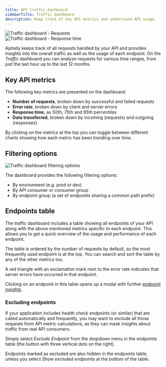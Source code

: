 ```yaml
---
title: API traffic dashboard
sidebarTitle: Traffic dashboard
description: Keep track of key API metrics and understand API usage.
---
```


<CardGroup cols={2}>
  <Card>
    <div style={{ margin: "-1.25rem -1.5rem" }}>
      <img src="https://assets.apitally.io/docs/traffic-requests.webp" alt="Traffic dashboard - Requests" />
    </div>
  </Card>
  <Card>
    <div style={{ margin: "-1.25rem -1.5rem" }}>
      <img src="https://assets.apitally.io/docs/traffic-response-time.webp" alt="Traffic dashboard - Response time" />
    </div>
  </Card>
</CardGroup>

Apitally keeps track of all requests handled by your API and provides insights into the overall traffic as well as the usage of each endpoint.
On the *Traffic* dashboard you can analyze requests for various time ranges, from just the last hour up to the last 12 months.

## Key API metrics

The following key metrics are presented on the dashboard:

- **Number of requests**, broken down by successful and failed requests
- **Error rate**, broken down by client and server errors
- **Response time**, as 50th, 75th and 95th percentiles
- **Data transferred**, broken down by incoming (requests) and outgoing (responses)

By clicking on the metrics at the top you can toggle between different charts showing how each metric has been trending over time.

## Filtering options

<Card>
  <div style={{ margin: "-1.25rem -1.5rem" }}>
    <img src="https://assets.apitally.io/docs/traffic-filter.webp" alt="Traffic dashboard filtering options" />
  </div>
</Card>

The dashboard provides the following filtering options:

- By environment (e.g. prod or dev)
- By API consumer or consumer group
- By endpoint group (a set of endpoints sharing a common path prefix)

## Endpoints table

The traffic dashboard includes a table showing all endpoints of your API along with the above mentioned metrics specific to each endpoint.
This allows you to get a quick overview of the usage and performance of each endpoint.

The table is ordered by the number of requests by default, so the most frequently used endpoint is at the top.
You can search and sort the table by any of the other metrics too.

A red triangle with an exclamation mark next to the error rate indicates that server errors have occurred in that endpoint.

Clicking on an endpoint in this table opens up a modal with further [endpoint insights](/features/endpoint-insights).

### Excluding endpoints

If your application includes health check endpoints (or similar) that are called automatically and frequently, you may want to exclude all those requests from API metric calculations, as they can mask insights about traffic from real API consumers.

Simply select *Exclude Endpoint* from the dropdown menu in the endpoints table (the button with three vertical dots on the right).

Endpoints marked as excluded are also hidden in the endpoints table, unless you select *Show excluded endpoints* at the bottom of the table.
